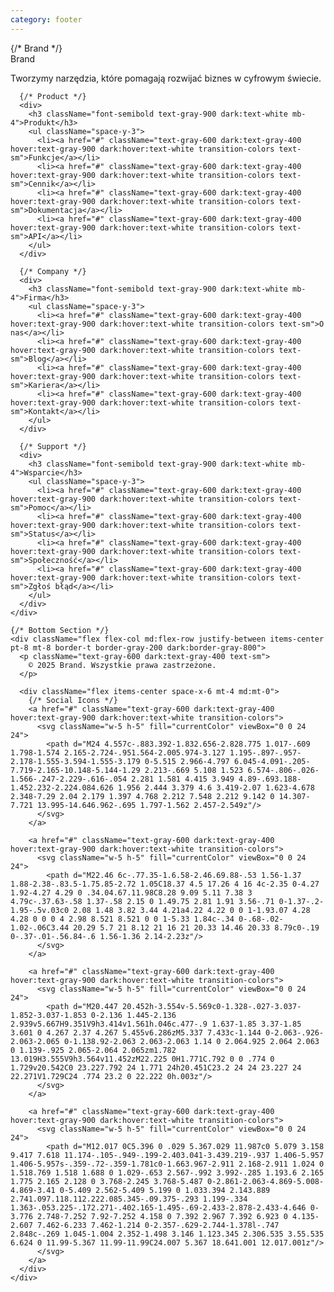 ```yaml
---
category: footer
---
```


<footer className="bg-white dark:bg-gray-900 border-t border-gray-200 dark:border-gray-800">
  <div className="max-w-6xl mx-auto px-6 py-12">
    <div className="grid gap-8 md:grid-cols-4">
      {/* Brand */}
      <div className="md:col-span-1">
        <div className="flex items-center mb-4">
          <div className="w-8 h-8 bg-gradient-to-br from-blue-600 to-purple-600 rounded-lg"></div>
          <span className="ml-3 text-xl font-bold text-gray-900 dark:text-white">Brand</span>
        </div>
        <p className="text-gray-600 dark:text-gray-400 text-sm leading-relaxed">
          Tworzymy narzędzia, które pomagają rozwijać biznes w cyfrowym świecie.
        </p>
      </div>

      {/* Product */}
      <div>
        <h3 className="font-semibold text-gray-900 dark:text-white mb-4">Produkt</h3>
        <ul className="space-y-3">
          <li><a href="#" className="text-gray-600 dark:text-gray-400 hover:text-gray-900 dark:hover:text-white transition-colors text-sm">Funkcje</a></li>
          <li><a href="#" className="text-gray-600 dark:text-gray-400 hover:text-gray-900 dark:hover:text-white transition-colors text-sm">Cennik</a></li>
          <li><a href="#" className="text-gray-600 dark:text-gray-400 hover:text-gray-900 dark:hover:text-white transition-colors text-sm">Dokumentacja</a></li>
          <li><a href="#" className="text-gray-600 dark:text-gray-400 hover:text-gray-900 dark:hover:text-white transition-colors text-sm">API</a></li>
        </ul>
      </div>

      {/* Company */}
      <div>
        <h3 className="font-semibold text-gray-900 dark:text-white mb-4">Firma</h3>
        <ul className="space-y-3">
          <li><a href="#" className="text-gray-600 dark:text-gray-400 hover:text-gray-900 dark:hover:text-white transition-colors text-sm">O nas</a></li>
          <li><a href="#" className="text-gray-600 dark:text-gray-400 hover:text-gray-900 dark:hover:text-white transition-colors text-sm">Blog</a></li>
          <li><a href="#" className="text-gray-600 dark:text-gray-400 hover:text-gray-900 dark:hover:text-white transition-colors text-sm">Kariera</a></li>
          <li><a href="#" className="text-gray-600 dark:text-gray-400 hover:text-gray-900 dark:hover:text-white transition-colors text-sm">Kontakt</a></li>
        </ul>
      </div>

      {/* Support */}
      <div>
        <h3 className="font-semibold text-gray-900 dark:text-white mb-4">Wsparcie</h3>
        <ul className="space-y-3">
          <li><a href="#" className="text-gray-600 dark:text-gray-400 hover:text-gray-900 dark:hover:text-white transition-colors text-sm">Pomoc</a></li>
          <li><a href="#" className="text-gray-600 dark:text-gray-400 hover:text-gray-900 dark:hover:text-white transition-colors text-sm">Status</a></li>
          <li><a href="#" className="text-gray-600 dark:text-gray-400 hover:text-gray-900 dark:hover:text-white transition-colors text-sm">Społeczność</a></li>
          <li><a href="#" className="text-gray-600 dark:text-gray-400 hover:text-gray-900 dark:hover:text-white transition-colors text-sm">Zgłoś błąd</a></li>
        </ul>
      </div>
    </div>

    {/* Bottom Section */}
    <div className="flex flex-col md:flex-row justify-between items-center pt-8 mt-8 border-t border-gray-200 dark:border-gray-800">
      <p className="text-gray-600 dark:text-gray-400 text-sm">
        © 2025 Brand. Wszystkie prawa zastrzeżone.
      </p>
      
      <div className="flex items-center space-x-6 mt-4 md:mt-0">
        {/* Social Icons */}
        <a href="#" className="text-gray-600 dark:text-gray-400 hover:text-gray-900 dark:hover:text-white transition-colors">
          <svg className="w-5 h-5" fill="currentColor" viewBox="0 0 24 24">
            <path d="M24 4.557c-.883.392-1.832.656-2.828.775 1.017-.609 1.798-1.574 2.165-2.724-.951.564-2.005.974-3.127 1.195-.897-.957-2.178-1.555-3.594-1.555-3.179 0-5.515 2.966-4.797 6.045-4.091-.205-7.719-2.165-10.148-5.144-1.29 2.213-.669 5.108 1.523 6.574-.806-.026-1.566-.247-2.229-.616-.054 2.281 1.581 4.415 3.949 4.89-.693.188-1.452.232-2.224.084.626 1.956 2.444 3.379 4.6 3.419-2.07 1.623-4.678 2.348-7.29 2.04 2.179 1.397 4.768 2.212 7.548 2.212 9.142 0 14.307-7.721 13.995-14.646.962-.695 1.797-1.562 2.457-2.549z"/>
          </svg>
        </a>
        
        <a href="#" className="text-gray-600 dark:text-gray-400 hover:text-gray-900 dark:hover:text-white transition-colors">
          <svg className="w-5 h-5" fill="currentColor" viewBox="0 0 24 24">
            <path d="M22.46 6c-.77.35-1.6.58-2.46.69.88-.53 1.56-1.37 1.88-2.38-.83.5-1.75.85-2.72 1.05C18.37 4.5 17.26 4 16 4c-2.35 0-4.27 1.92-4.27 4.29 0 .34.04.67.11.98C8.28 9.09 5.11 7.38 3 4.79c-.37.63-.58 1.37-.58 2.15 0 1.49.75 2.81 1.91 3.56-.71 0-1.37-.2-1.95-.5v.03c0 2.08 1.48 3.82 3.44 4.21a4.22 4.22 0 0 1-1.93.07 4.28 4.28 0 0 0 4 2.98 8.521 8.521 0 0 1-5.33 1.84c-.34 0-.68-.02-1.02-.06C3.44 20.29 5.7 21 8.12 21 16 21 20.33 14.46 20.33 8.79c0-.19 0-.37-.01-.56.84-.6 1.56-1.36 2.14-2.23z"/>
          </svg>
        </a>
        
        <a href="#" className="text-gray-600 dark:text-gray-400 hover:text-gray-900 dark:hover:text-white transition-colors">
          <svg className="w-5 h-5" fill="currentColor" viewBox="0 0 24 24">
            <path d="M20.447 20.452h-3.554v-5.569c0-1.328-.027-3.037-1.852-3.037-1.853 0-2.136 1.445-2.136 2.939v5.667H9.351V9h3.414v1.561h.046c.477-.9 1.637-1.85 3.37-1.85 3.601 0 4.267 2.37 4.267 5.455v6.286zM5.337 7.433c-1.144 0-2.063-.926-2.063-2.065 0-1.138.92-2.063 2.063-2.063 1.14 0 2.064.925 2.064 2.063 0 1.139-.925 2.065-2.064 2.065zm1.782 13.019H3.555V9h3.564v11.452zM22.225 0H1.771C.792 0 0 .774 0 1.729v20.542C0 23.227.792 24 1.771 24h20.451C23.2 24 24 23.227 24 22.271V1.729C24 .774 23.2 0 22.222 0h.003z"/>
          </svg>
        </a>
        
        <a href="#" className="text-gray-600 dark:text-gray-400 hover:text-gray-900 dark:hover:text-white transition-colors">
          <svg className="w-5 h-5" fill="currentColor" viewBox="0 0 24 24">
            <path d="M12.017 0C5.396 0 .029 5.367.029 11.987c0 5.079 3.158 9.417 7.618 11.174-.105-.949-.199-2.403.041-3.439.219-.937 1.406-5.957 1.406-5.957s-.359-.72-.359-1.781c0-1.663.967-2.911 2.168-2.911 1.024 0 1.518.769 1.518 1.688 0 1.029-.653 2.567-.992 3.992-.285 1.193.6 2.165 1.775 2.165 2.128 0 3.768-2.245 3.768-5.487 0-2.861-2.063-4.869-5.008-4.869-3.41 0-5.409 2.562-5.409 5.199 0 1.033.394 2.143.889 2.741.097.118.112.222.085.345-.09.375-.293 1.199-.334 1.363-.053.225-.172.271-.402.165-1.495-.69-2.433-2.878-2.433-4.646 0-3.776 2.748-7.252 7.92-7.252 4.158 0 7.392 2.967 7.392 6.923 0 4.135-2.607 7.462-6.233 7.462-1.214 0-2.357-.629-2.744-1.378l-.747 2.848c-.269 1.045-1.004 2.352-1.498 3.146 1.123.345 2.306.535 3.55.535 6.624 0 11.99-5.367 11.99-11.99C24.007 5.367 18.641.001 12.017.001z"/>
          </svg>
        </a>
      </div>
    </div>
  </div>
</footer>